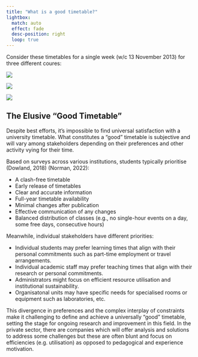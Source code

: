 ```yaml
---
title: "What is a good timetable?"
lightbox:
  match: auto
  effect: fade
  desc-position: right
  loop: true
---
```


Consider these timetables for a single week (w/c 13 November 2013) for three different coures: 

  
![](./images/timetable-week-full.png){.gallery-image group="gallery"}

![](./images/timetable-week-mixed.png){.gallery-image group="gallery"}

![](./images/timetable-week-ns.png){.gallery-image group="gallery"}




## The Elusive "Good Timetable"

Despite best efforts, it's impossible to find universal satisfaction with a university timetable. What constitutes a "good" timetable is subjective and will vary among stakeholders depending on their preferences and other activity vying for their time. 

Based on surveys across various institutions, students typically prioritise (Dowland, 2018) (Norman, 2022):

* A clash-free timetable
* Early release of timetables
* Clear and accurate information
* Full-year timetable availability
* Minimal changes after publication
* Effective communication of any changes
* Balanced distribution of classes (e.g., no single-hour events on a day, some free days, consecutive hours)

Meanwhile, individual stakeholders have different priorities:

* Individual students may prefer learning times that align with their personal commitments such as part-time employment or travel arrangements. 
* Individual academic staff may prefer teaching times that align with their research or personal commitments.
* Administrators might focus on efficient resource utilisation and institutional sustainability.
* Organisatonal units may have specific needs for specialised rooms or equipment such as laboratories, etc.

This divergence in preferences and the complex interplay of constraints make it challenging to define and achieve a universally "good" timetable, setting the stage for ongoing research and improvement in this field.  In the private sector, there are companies which will offer analysis and solutions to address some challenges but these are often blunt and focus on efficiencies (e.g. utilisation) as opposed to pedagogical and experience motivation.